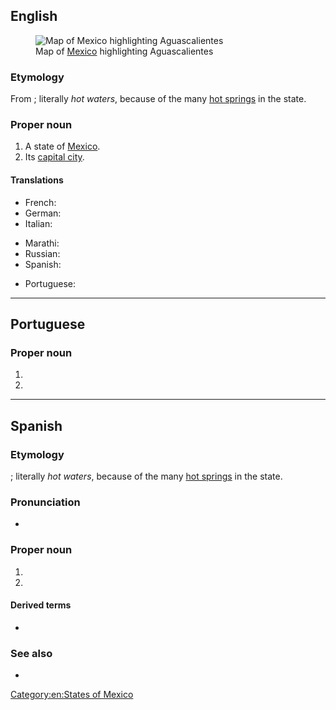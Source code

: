 ==English==
{{wikipedia|lang=en}}
[[File:Mexico map, MX-AGU.svg|thumb|Map of [[Mexico]] highlighting Aguascalientes]]

===Etymology===
From {{etyl|es|en}}; literally ''hot waters'', because of the many [[hot spring]]s in the state.

===Proper noun===
{{en-proper noun}}

# A state of [[Mexico]].
# Its [[capital city]].

====Translations====
{{trans-top|state of Mexico}}
* French: {{t+|fr|Aguascalientes|m}}
* German: {{t+|de|Aguascalientes|m}}
* Italian: {{t|it|Aguascalientes|m}}
{{trans-mid}}
* Marathi: {{t|mr|आगुआस्कालिएन्तेस|n|tr=āguāskālientesa|sc=Deva}}
* Russian: {{t|ru|Агуаскалье́нтес}}
* Spanish: {{t+|es|Aguascalientes|m}}
{{trans-bottom}}

{{trans-top|city in Mexico}}
* Portuguese: {{t|pt|Aguascalientes|f}}
{{trans-mid}}
{{trans-bottom}}

[[Category:en:States of Mexico]]

----

==Portuguese==

===Proper noun===
{{pt-proper noun|f}}

# {{place|pt|state|c/Mexico|t1=Aguascalientes}}
# {{place|pt|city/state capital|s/Aguascalientes|c/Mexico|t1=Aguascalientes}}

----

==Spanish==
{{wikipedia|lang=es}}

===Etymology===
{{compound|aguas|calientes|lang=es}}; literally ''hot waters'', because of the many [[hot spring]]s in the state.

===Pronunciation===
* {{es-IPA|águascaliéntes}}

===Proper noun===
{{es-proper noun|m}}

# {{place|es|state|c/Mexico}}
# {{place|es|city|c/Mexico}}

====Derived terms====
* {{l|es|aguascalentense}}

===See also===
* {{l|es|hidrocálido}}